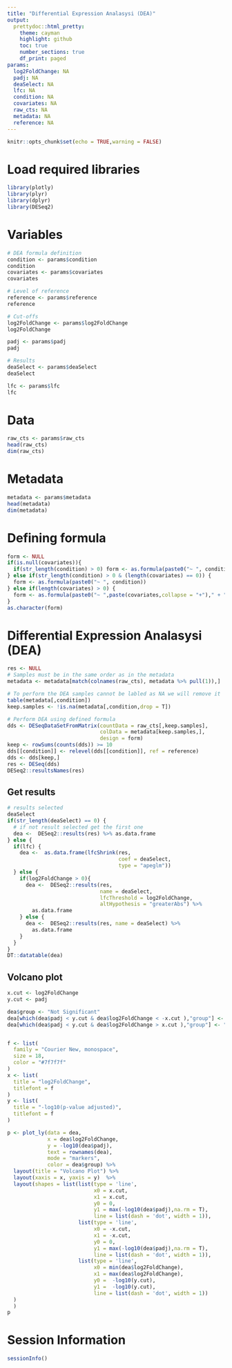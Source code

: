 ```yaml
---
title: "Differential Expression Analasysi (DEA)"
output:
  prettydoc::html_pretty:
    theme: cayman
    highlight: github
    toc: true
    number_sections: true
    df_print: paged
params:
  log2FoldChange: NA
  padj: NA
  deaSelect: NA
  lfc: NA
  condition: NA
  covariates: NA
  raw_cts: NA
  metadata: NA
  reference: NA
---
```


```r
knitr::opts_chunk$set(echo = TRUE,warning = FALSE)
```


# Load required libraries
```r
library(plotly)
library(plyr)
library(dplyr)
library(DESeq2)
```

# Variables
```r
# DEA formula definition
condition <- params$condition
condition
covariates <- params$covariates
covariates

# Level of reference
reference <- params$reference
reference

# Cut-offs
log2FoldChange <- params$log2FoldChange
log2FoldChange

padj <- params$padj
padj

# Results
deaSelect <- params$deaSelect
deaSelect

lfc <- params$lfc
lfc
```

# Data
```r
raw_cts <- params$raw_cts
head(raw_cts)
dim(raw_cts)
```

# Metadata
```r
metadata <- params$metadata
head(metadata)
dim(metadata)
```


# Defining formula
```R
form <- NULL
if(is.null(covariates)){
  if(str_length(condition) > 0) form <- as.formula(paste0("~ ", condition))
} else if(str_length(condition) > 0 & (length(covariates) == 0)) {
  form <- as.formula(paste0("~ ", condition))
} else if(length(covariates) > 0) {
  form <- as.formula(paste0("~ ",paste(covariates,collapse = "+")," + ", condition))
}
as.character(form)
```

# Differential Expression Analasysi (DEA)

```R
res <- NULL
# Samples must be in the same order as in the metadata
metadata <- metadata[match(colnames(raw_cts), metadata %>% pull(1)),]

# To perform the DEA samples cannot be labled as NA we will remove it
table(metadata[,condition])
keep.samples <- !is.na(metadata[,condition,drop = T])

# Perform DEA using defined formula
dds <- DESeqDataSetFromMatrix(countData = raw_cts[,keep.samples],
                              colData = metadata[keep.samples,],
                              design = form)
keep <- rowSums(counts(dds)) >= 10
dds[[condition]] <- relevel(dds[[condition]], ref = reference)
dds <- dds[keep,]
res <- DESeq(dds)
DESeq2::resultsNames(res)
```


## Get results

```R
# results selected
deaSelect
if(str_length(deaSelect) == 0) {
  # if not result selected get the first one
  dea <-  DESeq2::results(res) %>% as.data.frame
} else {
  if(lfc) {
    dea <-  as.data.frame(lfcShrink(res, 
                                    coef = deaSelect,
                                    type = "apeglm"))
  } else {
    if(log2FoldChange > 0){
      dea <-  DESeq2::results(res,
                              name = deaSelect,
                              lfcThreshold = log2FoldChange,
                              altHypothesis = "greaterAbs") %>% 
        as.data.frame
    } else {
      dea <-  DESeq2::results(res, name = deaSelect) %>% 
        as.data.frame
    }
  }
}
DT::datatable(dea)
```


## Volcano plot

```R
x.cut <- log2FoldChange
y.cut <- padj

dea$group <- "Not Significant"
dea[which(dea$padj < y.cut & dea$log2FoldChange < -x.cut ),"group"] <- "Downregulated"
dea[which(dea$padj < y.cut & dea$log2FoldChange > x.cut ),"group"] <- "Upregulated"


f <- list(
  family = "Courier New, monospace",
  size = 18,
  color = "#7f7f7f"
)
x <- list(
  title = "log2FoldChange",
  titlefont = f
)
y <- list(
  title = "-log10(p-value adjusted)",
  titlefont = f
)

p <- plot_ly(data = dea, 
             x = dea$log2FoldChange, 
             y = -log10(dea$padj), 
             text = rownames(dea), 
             mode = "markers", 
             color = dea$group) %>% 
  layout(title = "Volcano Plot") %>%
  layout(xaxis = x, yaxis = y)  %>%
  layout(shapes = list(list(type = 'line', 
                            x0 = x.cut, 
                            x1 = x.cut, 
                            y0 = 0, 
                            y1 = max(-log10(dea$padj),na.rm = T), 
                            line = list(dash = 'dot', width = 1)),
                       list(type = 'line', 
                            x0 = -x.cut, 
                            x1 = -x.cut, 
                            y0 = 0, 
                            y1 = max(-log10(dea$padj),na.rm = T), 
                            line = list(dash = 'dot', width = 1)),
                       list(type = 'line', 
                            x0 = min(dea$log2FoldChange), 
                            x1 = max(dea$log2FoldChange), 
                            y0 =  -log10(y.cut), 
                            y1 =  -log10(y.cut), 
                            line = list(dash = 'dot', width = 1))
  ) 
  )
p
```

# Session Information
```r
sessionInfo()
```
